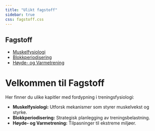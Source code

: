 ```yaml
---
title: "Ulikt fagstoff"
sidebar: true
css: fagstoff.css
---
```


::: {.sidebar}
## Fagstoff

- [Muskelfysiologi](Muskelfysiologi.html)
- [Blokkperiodisering](Blokkperiodisering.html)
- [Høyde- og Varmetrening](HøydeVarmetrening.html)
:::

# Velkommen til Fagstoff

Her finner du ulike kapitler med fordypning i treningsfysiologi:

- **Muskelfysiologi:** Utforsk mekanismer som styrer muskelvekst og styrke.
- **Blokkperiodisering:** Strategisk planlegging av treningsbelastning.
- **Høyde- og Varmetrening:** Tilpasninger til ekstreme miljøer.

